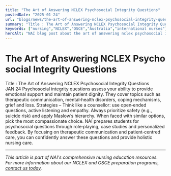 ```yaml
---
title: "The Art of Answering NCLEX Psychosocial Integrity Questions"
postedDate: "2025-01-24"
url: "blogs/news/the-art-of-answering-nclex-psychosocial-integrity-questions"
summary: "Title : The Art of Answering NCLEX Psychosocial Integrity Questions JAN 24 Psychosocial integrity questions assess your ability to provide emotional support and maintain patient dignity. They cover to..."
keywords: ["nursing","NCLEX","OSCE","Australia","international nurses"]
heroAlt: "NAI blog post about the art of answering nclex psychosocial integrity questions"
---
```


# The Art of Answering NCLEX Psychosocial Integrity Questions

Title : The Art of Answering NCLEX Psychosocial Integrity Questions
JAN 24
Psychosocial integrity questions assess your ability to provide
emotional support and maintain patient dignity. They cover topics such
as therapeutic communication, mental‑health disorders, coping
mechanisms, grief and loss.
Strategies – Think like a counsellor: use open‑ended questions, active
listening and empathy. Always prioritize safety (e.g., suicide risk) and
apply Maslow’s hierarchy. When faced with similar options, pick the most
compassionate choice.
NAI prepares students for psychosocial questions through role‑playing,
case studies and personalized feedback. By focusing on therapeutic
communication and patient‑centred care, you can confidently answer these
questions and provide holistic nursing care.

---

*This article is part of NAI's comprehensive nursing education resources. For more information about our NCLEX and OSCE preparation programs, [contact us today](https://wa.me/61478320397).*
